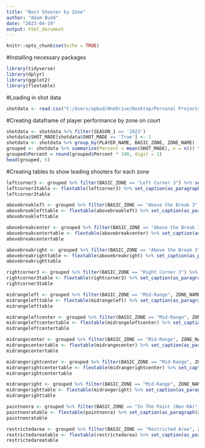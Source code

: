 ---
title: "Best Shooter by Zone"
author: "Adam Budd"
date: "2023-04-19"
output: html_document
---

```{r setup, include=FALSE}
knitr::opts_chunk$set(echo = TRUE)
```

#Installing necessary packages
```{r}
library(tidyverse)
library(dplyr)
library(ggplot2)
library(flextable)
```

#Loading in shot data
```{r}
shotdata <- read.csv("C:/Users/apbud/OneDrive/Desktop/Personal Projects/Best Shooter by Zone/nbashots.csv")
```

#Creating dataframe of player performance by zone on court
```{r}
shotdata <- shotdata %>% filter(SEASON_1 == '2023')
shotdata$SHOT_MADE[shotdata$SHOT_MADE == 'True'] <- 1
shotdata <- shotdata %>% group_by(PLAYER_NAME, BASIC_ZONE, ZONE_NAME)
grouped <- shotdata %>% summarize(Percent = mean(SHOT_MADE), n = n()) %>% filter(n >= 50) %>% arrange(desc(Percent), desc(n)) %>% ungroup() %>% mutate(Makes = Percent * n, Attempts = n) %>% rename('Player' = 'PLAYER_NAME')
grouped$Percent = round(grouped$Percent * 100, digit = 1)
head(grouped, 5)
```
#Creating tables to show leading shooters for each zone
```{r}
leftcorner3 <- grouped %>% filter(BASIC_ZONE == "Left Corner 3") %>% select(-c(BASIC_ZONE, ZONE_NAME, n)) %>% head(5)
leftcorner3table <- flextable(leftcorner3) %>% set_caption(as_paragraph(as_b('Left Corner 3')))
leftcorner3table
```
```{r}
abovebreakleft <- grouped %>% filter(BASIC_ZONE == "Above the Break 3", ZONE_NAME == "Left Side Center") %>% select(-c(BASIC_ZONE, ZONE_NAME, n)) %>% head(5)
abovebreaklefttable <- flextable(abovebreakleft) %>% set_caption(as_paragraph(as_b('Above the Break 3 - Left')))
abovebreaklefttable
```
```{r}
abovebreakcenter <- grouped %>% filter(BASIC_ZONE == "Above the Break 3", ZONE_NAME == "Center") %>% select(-c(BASIC_ZONE, ZONE_NAME, n)) %>% head(5)
abovebreakcentertable <- flextable(abovebreakcenter) %>% set_caption(as_paragraph(as_b('Above the Break 3 - Center')))
abovebreakcentertable
```
```{r}
abovebreakright <- grouped %>% filter(BASIC_ZONE == "Above the Break 3", ZONE_NAME == "Right Side Center") %>% select(-c(BASIC_ZONE, ZONE_NAME, n)) %>% head(5)
abovebreakrighttable <- flextable(abovebreakright) %>% set_caption(as_paragraph(as_b('Above the Break 3 - Right')))
abovebreakrighttable
```
```{r}
rightcorner3 <- grouped %>% filter(BASIC_ZONE == "Right Corner 3") %>% select(-c(BASIC_ZONE, ZONE_NAME, n)) %>% head(5)
rightcorner3table <- flextable(rightcorner3) %>% set_caption(as_paragraph(as_b('Right Corner 3')))
rightcorner3table
```
```{r}
midrangeleft <- grouped %>% filter(BASIC_ZONE == "Mid-Range", ZONE_NAME == 'Left Side') %>% select(-c(BASIC_ZONE, ZONE_NAME, n)) %>% head(5)
midrangelefttable <- flextable(midrangeleft) %>% set_caption(as_paragraph(as_b('Mid Range - Left')))
midrangelefttable
```

```{r}
midrangeleftcenter <- grouped %>% filter(BASIC_ZONE == "Mid-Range", ZONE_NAME == 'Left Side Center') %>% select(-c(BASIC_ZONE, ZONE_NAME, n)) %>% head(5)
midrangeleftcentertable <- flextable(midrangeleftcenter) %>% set_caption(as_paragraph(as_b('Mid Range - Left Center')))
midrangeleftcentertable
```

```{r}
midrangecenter <- grouped %>% filter(BASIC_ZONE == "Mid-Range", ZONE_NAME == 'Center') %>% select(-c(BASIC_ZONE, ZONE_NAME, n)) %>% head(5)
midrangecentertable <- flextable(midrangecenter) %>% set_caption(as_paragraph(as_b('Mid Range - Center')))
midrangecentertable
```
```{r}
midrangerightcenter <- grouped %>% filter(BASIC_ZONE == "Mid-Range", ZONE_NAME == 'Right Side Center') %>% select(-c(BASIC_ZONE, ZONE_NAME, n)) %>% head(5)
midrangerightcentertable <- flextable(midrangerightcenter) %>% set_caption(as_paragraph(as_b('Mid Range - Right Center')))
midrangerightcentertable
```

```{r}
midrangeright <- grouped %>% filter(BASIC_ZONE == "Mid-Range", ZONE_NAME == 'Right Side') %>% select(-c(BASIC_ZONE, ZONE_NAME, n)) %>% head(5)
midrangerighttable <- flextable(midrangeright) %>% set_caption(as_paragraph(as_b('Mid Range - Right')))
midrangerighttable
```

```{r}
paintnonra <- grouped %>% filter(BASIC_ZONE == "In The Paint (Non-RA)", ZONE_NAME == 'Center') %>% select(-c(BASIC_ZONE, ZONE_NAME, n)) %>% head(5)
paintnonratable <- flextable(paintnonra) %>% set_caption(as_paragraph(as_b('Paint - Non Restricted Area')))
paintnonratable
```

```{r}
restrictedarea <- grouped %>% filter(BASIC_ZONE == "Restricted Area", ZONE_NAME == 'Center') %>% select(-c(BASIC_ZONE, ZONE_NAME, n)) %>% head(5)
restrictedareatable <- flextable(restrictedarea) %>% set_caption(as_paragraph(as_b('Restricted Area')))
restrictedareatable
```








